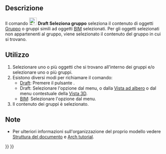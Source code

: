 <languages/>

<div class="mw-translate-fuzzy">
{{Docnav/it
|[[Draft_AddToGroup/it|Sposta nel gruppo]]
|[[Draft_AddConstruction/it|Aggiungi al gruppo Costruzione]]
|[[Draft_Workbench/it|Draft]]
|IconL=Draft_AddToGroup.svg
|IconR=Draft_AddConstruction.svg
|IconC=Workbench_Draft.svg
}}
</div>

{{GuiCommand/it
|Name=Draft SelectGroup
|Name/it=Draft Seleziona gruppo
|MenuLocation=Utilità → Seleziona gruppo<br>Utilità → Seleziona gruppo
|Workbenches=[[Draft_Workbench/it|Draft]], [[BIM_Workbench/it|BIM]]
|SeeAlso=[[Std_Group/it|Gruppo]], [[Draft_AddToGroup/it|Draft Sposta nel gruppo]], [[Draft_AddConstruction/it|Draft Aggiungi al gruppo Costruzione]], [[Draft_AutoGroup/it|Draft Gruppo automatico]]
}}

<span id="Description"></span>
==Descrizione== 

Il comando [[Image:Draft_SelectGroup.svg|24px]] '''Draft Seleziona gruppo''' seleziona il contenuto di oggetti [[Std_Group/it|Gruppo]] o gruppi simili ad oggetti [[BIM_Workbench/it|BIM]] selezionati. Per gli oggetti selezionati non appartenenti al gruppo, viene selezionato il contenuto del gruppo in cui si trovano.

<span id="Usage"></span>
==Utilizzo== 

# Selezionare uno o più oggetti che si trovano all'interno dei gruppi e/o selezionare uno o più gruppi.
# Esistono diversi modi per richiamare il comando:
#* [[Draft_Workbench/it|Draft]]: Premere il pulsante {{Button|[[Image:Draft_SelectGroup.svg|16px]] [[Draft_SelectGroup/it|Seleziona gruppo]]}}.
#* Draft: Selezionare l'opzione {{MenuCommand|Utilità → [[Image:Draft_SelectGroup.svg|16px]] Seleziona gruppo}} dal menu, o dalla [[Tree_view/it|Vista ad albero]] o dal menu contestuale della [[3D_view/it|Vista 3D]].
#* [[BIM_Workbench/it|BIM]]: Selezionare l'opzione {{MenuCommand|Utilità → [[Image:Draft_SelectGroup.svg|16px]] Seleziona gruppo}} dal menu.
# Il contenuto dei gruppi è selezionato.

<span id="Notes"></span>
==Note==

* Per ulteriori informazioni sull'organizzazione del proprio modello vedere [[Document_structure/it|Struttura del documento]] e [[Arch_tutorial#Organizing_your_model/it|Arch tutorial]].


<div class="mw-translate-fuzzy">
{{Docnav/it
|[[Draft_AddToGroup/it|Sposta nel gruppo]]
|[[Draft_AddConstruction/it|Aggiungi al gruppo Costruzione]]
|[[Draft_Workbench/it|Draft]]
|IconL=Draft_AddToGroup.svg
|IconR=Draft_AddConstruction.svg
|IconC=Workbench_Draft.svg
}}
</div>

{{Draft Tools navi{{#translation:}}}}
{{Userdocnavi{{#translation:}}}}